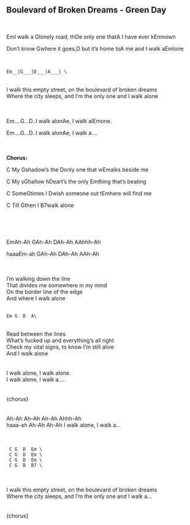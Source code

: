 ## Boulevard of Broken Dreams - Green Day
\
<p class='song show-chords'><span class='chord'>Em</span>I walk a <span class='chord'>G</span>lonely road, th<span class='chord'>D</span>e only one that<span class='chord'>A</span> I have ever k<span class='chord'>Em</span>nown</p>
<p class='song show-chords'>Don't know <span class='chord'>G</span>where it goes,<span class='chord'>D</span> but it's home to<span class='chord'>A</span> me and I walk a<span class='chord'>Em</span>lone</p>
\
```
Em__|G___|D___|A___| \
```
\
I walk this empty street, on the boulevard of broken dreams\
Where the city sleeps, and I'm the only one and I walk alone\
\
\
<p class='song show-chords'><span class='chord'>Em</span>....<span class='chord'>G</span>...<span class='chord'>D</span>..I walk alon<span class='chord'>A</span>e, I walk al<span class='chord'>Em</span>one.</p>
<p class='song show-chords'><span class='chord'>Em</span>....<span class='chord'>G</span>...<span class='chord'>D</span>..I walk alon<span class='chord'>A</span>e, I walk a....</p>
\
\
**Chorus:**\
<p class='song show-chords'><span class='chord'>C</span>    My <span class='chord'>G</span>shadow's the <span class='chord'>D</span>only one that w<span class='chord'>Em</span>alks beside me</p>
<p class='song show-chords'><span class='chord'>C</span>    My s<span class='chord'>G</span>hallow h<span class='chord'>D</span>eart's the only <span class='chord'>Em</span>thing that's beating</p>
<p class='song show-chords'><span class='chord'>C</span>    Some<span class='chord'>G</span>times I <span class='chord'>D</span>wish someone out t<span class='chord'>Em</span>here will find me</p>
<p class='song show-chords'><span class='chord'>C</span>    Till <span class='chord'>G</span>then I <span class='chord'>B7</span>walk alone</p>
\
\
\
<p class='song show-chords'><span class='chord'>Em</span>Ah-Ah <span class='chord'>G</span>Ah-Ah <span class='chord'>D</span>Ah-Ah   <span class='chord'>A</span>Ahhh-Ah</p>
<p class='song show-chords'>haaa<span class='chord'>Em</span>-ah  <span class='chord'>G</span>Ah-Ah <span class='chord'>D</span>Ah-Ah   <span class='chord'>A</span>Ah-Ah</p>
\
\
I'm walking down the line\
That divides me somewhere in my mind\
On the border line of the edge\
And where I walk alone\
\
```
Em G  D  A\
```
\
Read between the lines\
What's fucked up and everything's all right\
Check my vital signs, to know I'm still alive\
And I walk alone\
\
\
I walk alone, I walk alone.\
I walk alone, I walk a....\
\
\
{chorus}\
\
\
Ah-Ah Ah-Ah Ah-Ah   Ahhh-Ah\
haaa-ah  Ah-Ah Ah-Ah  I walk alone, I walk a...\
\
\
```
 C G  D  Em \
 C G  D  Em \
 C G  D  Em \
 C G  B  B7 \
```
\
\
I walk this empty street, on the boulevard of broken dreams\
Where the city sleeps, and I'm the only one and I walk a...\
\
\
{chorus}\
\
\
